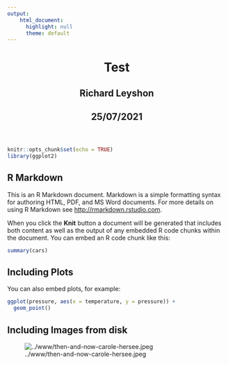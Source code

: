 ```yaml
---
output:
    html_document:
      highlight: null
      theme: default
---
```

<html lang="en">
<header>
  <meta charset="utf-8"/>
  <title>Test</title>
  <h1 class="title toc-ignore">Test</h1>
  <h2 class="author toc-ignore">Richard Leyshon</h2>
  <h2 class="date toc-ignore">25/07/2021</h2>
</header>
<body>
```r
knitr::opts_chunk$set(echo = TRUE)
library(ggplot2)
```

## R Markdown

This is an R Markdown document. Markdown is a simple formatting syntax for authoring HTML, PDF, and MS Word documents. For more details on using R Markdown see <http://rmarkdown.rstudio.com>.

When you click the **Knit** button a document will be generated that includes both content as well as the output of any embedded R code chunks within the document. You can embed an R code chunk like this:

```r
summary(cars)
```

## Including Plots

You can also embed plots, for example:

```r
ggplot(pressure, aes(x = temperature, y = pressure)) +
  geom_point()

```

## Including Images from disk

![../www/then-and-now-carole-hersee.jpeg](../www/then-and-now-carole-hersee.jpeg)</body>
</html>
